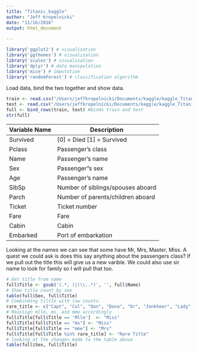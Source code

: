 ```yaml
---
title: "Titanic_kaggle"
author: "Jeff Kropelnicki"
date: "11/16/2016"
output: html_document
  
---
```


```r

library('ggplot2') # visualization
library('ggthemes') # visualization
library('scales') # visualization
library('dplyr') # data manipulation
library('mice') # imputation
library('randomForest') # classification algorithm
```


Load data, bind the two together and show data. 
```r
train <- read.csv("/Users/jeffkropelnicki/Documents/kaggle/kaggle_Titanic/train.csv", stringsAsFactors = F)
test <- read.csv("/Users/jeffkropelnicki/Documents/kaggle/kaggle_Titanic/test.csv", stringsAsFactors = F)
full <- bind_rows(train, test) #binds train and test 
str(full)
```   
    
|**Variable Name** |**Description**                 
| :------------- |------------------------
| Survived      | [0] = Died [1] = Survived 
| Pclass        | Passenger's class           
| Name          | Passenger's name         
| Sex           | Passenger"s sex          
| Age           | Passenger's name
| SibSp         | Number of siblings/spouses aboard
| Parch         | Number of parents/children aboard
| Ticket        | Ticket number 
| Fare          | Fare
| Cabin         | Cabin
| Embarked      | Port of embarkation   
   
Looking at the names we can see that some have Mr, Mrs, Master, Miss. A quest we could ask is does this say anything about the passengers class? If we pull out the title this will give us a new varible. We could also use sir name to look for family so I will pull that too.   


```r
# Get title from name 
full$Title <- gsub('(.*, )|(\\..*)', '', full$Name)
# Show title count by sex   
table(full$Sex, full$Title)   
# Combinding tiltle with low counts. 
rare_title <- c("Capt", "Col", "Don", "Dona", "Dr", "Jonkheer", "Lady", "Major", "Rev", "Sir", "the Countess")   
# Reassign mlle, ms, and mme accordingly   
full$Title[full$Title == 'Mlle']  <- "Miss"
full$Title[full$Title == "ms"] <- "Miss"
full$Title[full$Title == "mme"] <- "Mrs"
full$Title[full$Title %in% rare_title] <- "Rare Title"
# looking at the changes made to the table above
table(full$Sex, full$Title) 
```

